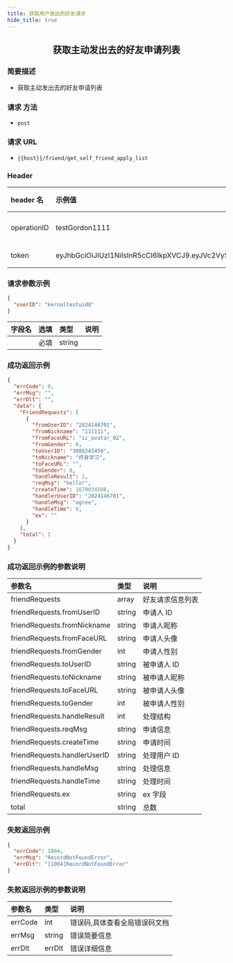 ```yaml
---
title: 获取用户发出的好友请求
hide_title: true
---
```


<center>

## 获取主动发出去的好友申请列表

</center>

### 简要描述

- 获取主动发出去的好友申请列表

### 请求 方法

- `post`

### 请求 URL

- `{{host}}/friend/get_self_friend_apply_list`

### Header

| header 名   | 示例值                                                                                                                                                                                                      | 选填 | 类型   | 说明                         |
| :---------- | :---------------------------------------------------------------------------------------------------------------------------------------------------------------------------------------------------------- | :--- | ------ | ---------------------------- |
| operationID | testGordon1111                                                                                                                                                                                              | 必填 | string | operationID 用于全局链路追踪 |
| token       | eyJhbGciOiJIUzI1NiIsInR5cCI6IkpXVCJ9.eyJVc2VySUQiOiJvcGVuSU0xMjM0NTYiLCJQbGF0Zm9ybUlEIjoxLCJleHAiOjE2OTU4MjE4MDUsIm5iZiI6MTY4ODA0NTUwNSwiaWF0IjoxNjg4MDQ1ODA1fQ.cY4ecn4qNO59uOkjLiJXSVg57INKOeeXxsNA2ABVFeg | 必填 | string | 管理员或者用户 token         |

### 请求参数示例

```json
{
  "userID": "kernaltestuid8"
}
```

| 字段名 | 选填 | 类型   | 说明 |
| :----- | :--- | :----- | ---- |
|        | 必填 | string |      |

### 成功返回示例

```json
{
  "errCode": 0,
  "errMsg": "",
  "errDlt": "",
  "data": {
    "FriendRequests": [
      {
        "fromUserID": "2824146701",
        "fromNickname": "111111",
        "fromFaceURL": "ic_avatar_02",
        "fromGender": 0,
        "toUserID": "3086243450",
        "toNickname": "终身学习",
        "toFaceURL": "",
        "toGender": 0,
        "handleResult": 1,
        "reqMsg": "hello!",
        "createTime": 1679034506,
        "handlerUserID": "2824146701",
        "handleMsg": "agree",
        "handleTime": 0,
        "ex": ""
      }
    ],
    "total": 1
  }
}
```

### 成功返回示例的参数说明

| 参数名                       | 类型   | 说明             |
| :--------------------------- | :----- | :--------------- |
| friendRequests               | array  | 好友请求信息列表 |
| friendRequests.fromUserID    | string | 申请人 ID        |
| friendRequests.fromNickname  | string | 申请人昵称       |
| friendRequests.fromFaceURL   | string | 申请人头像       |
| friendRequests.fromGender    | int    | 申请人性别       |
| friendRequests.toUserID      | string | 被申请人 ID      |
| friendRequests.toNickname    | string | 被申请人昵称     |
| friendRequests.toFaceURL     | string | 被申请人头像     |
| friendRequests.toGender      | int    | 被申请人性别     |
| friendRequests.handleResult  | int    | 处理结构         |
| friendRequests.reqMsg        | string | 申请信息         |
| friendRequests.createTime    | string | 申请时间         |
| friendRequests.handlerUserID | string | 处理用户 ID      |
| friendRequests.handleMsg     | string | 处理信息         |
| friendRequests.handleTime    | string | 处理时间         |
| friendRequests.ex            | string | ex 字段          |
| total                        | string | 总数             |

### 失败返回示例

```json
{
  "errCode": 1004,
  "errMsg": "RecordNotFoundError",
  "errDlt": "[1004]RecordNotFoundError"
}
```

### 失败返回示例的参数说明

| 参数名  | 类型   | 说明                          |
| :------ | :----- | :---------------------------- |
| errCode | int    | 错误码,具体查看全局错误码文档 |
| errMsg  | string | 错误简要信息                  |
| errDlt  | errDlt | 错误详细信息                  |
